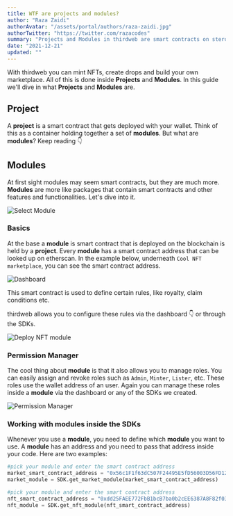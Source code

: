 ```yaml
---
title: WTF are projects and modules?
author: "Raza Zaidi"
authorAvatar: "/assets/portal/authors/raza-zaidi.jpg"
authorTwitter: "https://twitter.com/razacodes"
summary: "Projects and Modules in thirdweb are smart contracts on steroids"
date: "2021-12-21"
updated: ""
---
```


With thirdweb you can mint NFTs, create drops and build your own marketplace. All of this is done inside **Projects** and **Modules**. In this guide we'll dive in what **Projects** and **Modules** are.

## Project

A **project** is a smart contract that gets deployed with your wallet. Think of this as a container holding together a set of **modules**. But what are **modules**? Keep reading 👇

## Modules

At first sight modules may seem smart contracts, but they are much more. **Modules** are more like packages that contain smart contracts and other features and functionalities. Let's dive into it.

![Select Module](./select-module.png)

### Basics

At the base a **module** is smart contract that is deployed on the blockchain is held by a **project**. Every **module** has a smart contract address that can be looked up on etherscan. In the example below, underneath `Cool NFT marketplace`, you can see the smart contract address. 

![Dashboard](./dashboard.png)

This smart contract is used to define certain rules, like royalty, claim conditions etc.

thirdweb allows you to configure these rules via the dashboard 👇 or through the SDKs.

![Deploy NFT module](./deploy-nft-module.png)

### Permission Manager

The cool thing about **module** is that it also allows you to manage roles. You can easily assign and revoke roles such as `Admin`, `Minter`, `Lister`, etc. These roles use the wallet address of an user. Again you can manage these roles inside a **module** via the dashboard or any of the SDKs we created.

![Permission Manager](./permission-manager.png)

### Working with modules inside the SDKs

Whenever you use a **module**, you need to define which **module** you want to use. A **module** has an address and you need to pass that address inside your code. Here are two examples:

```python
#pick your module and enter the smart contract address
market_smart_contract_address = "0x56c1F1f63dC507F24495E5fD56003D56FD12A7F9"
market_module = SDK.get_market_module(market_smart_contract_address)

#pick your module and enter the smart contract address
nft_smart_contract_address = "0xdd25FAEE772FbB1bcB7ba0b2cEE6387A8F82f032"
nft_module = SDK.get_nft_module(nft_smart_contract_address)

```


<MdxNavigation>
  <MdxNavigationItem
    href="/portal/learn"
    title="Getting Started"
  />
  <MdxNavigationItem
    href="/portal/learn/projects"
    title="Projects"
    next
  />
</MdxNavigation>